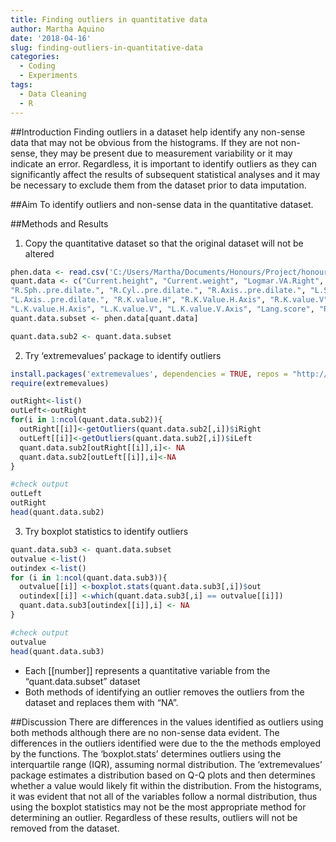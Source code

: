 ```yaml
---
title: Finding outliers in quantitative data
author: Martha Aquino
date: '2018-04-16'
slug: finding-outliers-in-quantitative-data
categories:
  - Coding
  - Experiments
tags:
  - Data Cleaning
  - R
---
```


##Introduction 
Finding outliers in a dataset help identify any non-sense data that may not be obvious from the histograms. If they are not non-sense, they may be present due to measurement variability or it may indicate an error. Regardless, it is important to identify outliers as they can significantly affect the results of subsequent statistical analyses and it may be necessary to exclude them from the dataset prior to data imputation. 

##Aim
To identify outliers and non-sense data in the quantitative dataset. 

##Methods and Results 

1. Copy the quantitative dataset so that the original dataset will not be altered 
```r
phen.data <- read.csv('C:/Users/Martha/Documents/Honours/Project/honours.project/Data/NIES_master_database.csv')
quant.data <- c("Current.height", "Current.weight", "Logmar.VA.Right", "RVA.with.PH", "Logmar.VA.Left", "LVA.with.PH", 
"R.Sph..pre.dilate.", "R.Cyl..pre.dilate.", "R.Axis..pre.dilate.", "L.Sph..pre.dilate.","L.Cyl..pre.dilate.",
"L.Axis..pre.dilate.", "R.K.value.H", "R.K.Value.H.Axis", "R.K.value.V", "R.K.value.V.Axis", "L.K.value.H",
"L.K.value.H.Axis", "L.K.value.V", "L.K.value.V.Axis", "Lang.score", "R.Pachimetry", "L.Pachimetry", "R.Axial.Length", "L.Axial.Length", "AC.Depth.R", "AC.Depth.L", "R.IOP.mmHg", "L.IOP.mmHg", "CDR.RE", "CDR.LE")
quant.data.subset <- phen.data[quant.data]

quant.data.sub2 <- quant.data.subset
```

2. Try 'extremevalues' package to identify outliers 
```r
install.packages('extremevalues', dependencies = TRUE, repos = "http://cran.us.r-project.org" )
require(extremevalues)

outRight<-list()
outLeft<-outRight
for(i in 1:ncol(quant.data.sub2)){
  outRight[[i]]<-getOutliers(quant.data.sub2[,i])$iRight
  outLeft[[i]]<-getOutliers(quant.data.sub2[,i])$iLeft
  quant.data.sub2[outRight[[i]],i]<- NA
  quant.data.sub2[outLeft[[i]],i]<-NA
}

#check output
outLeft
outRight
head(quant.data.sub2)
```

  
3. Try boxplot statistics to identify outliers
```r
quant.data.sub3 <- quant.data.subset
outvalue <-list()
outindex <-list()
for (i in 1:ncol(quant.data.sub3)){
  outvalue[[i]] <-boxplot.stats(quant.data.sub3[,i])$out
  outindex[[i]] <-which(quant.data.sub3[,i] == outvalue[[i]])
  quant.data.sub3[outindex[[i]],i] <- NA
}

#check output
outvalue
head(quant.data.sub3)
```

- Each [[number]] represents a quantitative variable from the "quant.data.subset" dataset
- Both methods of identifying an outlier removes the outliers from the dataset and replaces them with "NA".

##Discussion
There are differences in the values identified as outliers using both methods although there are no non-sense data evident. The differences in the outliers identified were due to the the methods employed by the functions. The 'boxplot.stats' determines outliers using the interquartile range (IQR), assuming normal distribution. The 'extremevalues' package estimates a distribution based on Q-Q plots and then determines whether a value would likely fit within the distribution. From the histograms, it was evident that not all of the variables follow a normal distribution, thus using the boxplot statistics may not be the most appropriate method for determining an outlier. Regardless of these results, outliers will not be removed from the dataset. 